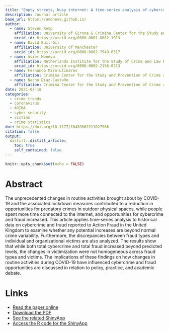 ```yaml
---
title: "Empty streets, busy internet: A time-series analysis of cybercrime and fraud trends during COVID-19"
description: Journal article
base_url: https://amoneva.github.io/
author:
  - name: Steven Kemp
    affiliation: University of Girona & Crimina Center for the Study and Prevention of Crime at Miguel Hernandez University & University of Manchester
    orcid_id: https://orcid.org/0000-0001-8662-1913
  - name: David Buil-Gil
    affiliation: University of Manchester
    orcid_id: https://orcid.org/0000-0002-7549-6317
  - name: Asier Moneva
    affiliation: Netherlands Institute for the Study of Crime and Law Enforcement (NSCR) & Centre of Expertise Cyber Security at The Hague University of Applied Sciences
    orcid_id: https://orcid.org/0000-0002-2156-0213
  - name: Fernando Miró-Llinares
    affiliation: Crimina Center for the Study and Prevention of Crime at Miguel Hernandez University
  - name: Nacho Díaz-Castaño
    affiliation: Crimina Center for the Study and Prevention of Crime at Miguel Hernandez University
date: 2021-07-18
categories:
  - crime trends
  - coronavirus
  - ARIMA
  - cyber security
  - victims
  - crime statistics
doi: https://doi.org/10.1177/10439862211027986
citation: false
output:
  distill::distill_article:
    toc: true
    self_contained: false
---
```


```r
knitr::opts_chunk$set(echo = FALSE)
```

# Abstract

The unprecedented changes in routine activities brought about by COVID-19 and the associated lockdown measures contributed to a reduction in opportunities for predatory crimes in outdoor physical spaces, while people spent more time connected to the internet, and opportunities for cybercrime and fraud increased. This article applies time-series analysis to historical data on cybercrime and fraud reported to Action Fraud in the United Kingdom to examine whether any potential increases are beyond normal crime variability. Furthermore, the discrepancies between fraud types and individual and organizational victims are also analyzed. The results show that while both total cybercrime and total fraud increased beyond predicted levels, the changes in victimization were not homogeneous across fraud types and victims. The implications of these findings on how changes in routine activities during COVID-19 have influenced cybercrime and fraud opportunities are discussed in relation to policy, practice, and academic debate.

# Links

-   [Read the paper online](https://journals.sagepub.com/doi/full/10.1177/10439862211027986)
-   [Download the PDF](kemp_2021_empty_streets_busy_internet_a.pdf)
-   [See the related ShinyApp](https://asiermoneva.shinyapps.io/trends_app/)
-   [Access the R code for the ShinyApp](https://github.com/amoneva/trends_app)
